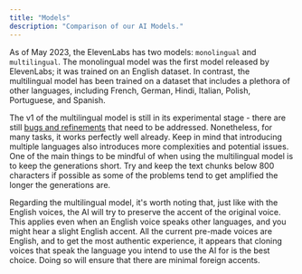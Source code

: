 ```yaml
---
title: "Models"
description: "Comparison of our AI Models."
---
```


As of May 2023, the ElevenLabs has two models: `monolingual` and `multilingual`. The monolingual model was the first model released by ElevenLabs; it was trained on an English dataset. In contrast, the multilingual model has been trained on a dataset that includes a plethora of other languages, including French, German, Hindi, Italian, Polish, Portuguese, and Spanish. 

The v1 of the multilingual model is still in its experimental stage - there are still [bugs and refinements](/../troubleshooting) that need to be addressed. Nonetheless, for many tasks, it works perfectly well already. Keep in mind that introducing multiple languages also introduces more complexities and potential issues. One of the main things to be mindful of when using the multilingual model is to keep the generations short. Try and keep the text chunks below 800 characters if possible as some of the problems tend to get amplified the longer the generations are.

Regarding the multilingual model, it's worth noting that, just like with the English voices, the AI will try to preserve the accent of the original voice. This applies even when an English voice speaks other languages, and you might hear a slight English accent. All the current pre-made voices are English, and to get the most authentic experience, it appears that cloning voices that speak the language you intend to use the AI for is the best choice. Doing so will ensure that there are minimal foreign accents.
